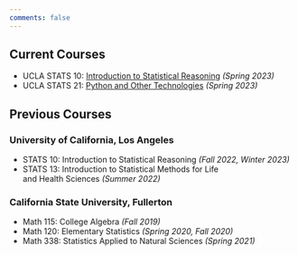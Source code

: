 ```yaml
---
comments: false
---
```


## Current Courses

- UCLA STATS 10: [Introduction to Statistical Reasoning](/ucla/stats10/index.qmd) *(Spring 2023)*
- UCLA STATS 21: [Python and Other Technologies](/ucla/stats21/index.qmd) *(Spring 2023)*

## Previous Courses

### University of California, Los Angeles

- STATS 10: Introduction to Statistical Reasoning
*(Fall 2022, Winter 2023)*
- STATS 13: Introduction to Statistical Methods for Life \
and Health Sciences *(Summer 2022)*

### California State University, Fullerton

- Math 115: College Algebra *(Fall 2019)*
- Math 120: Elementary Statistics *(Spring 2020, Fall 2020)*
- Math 338: Statistics Applied to Natural Sciences *(Spring 2021)*